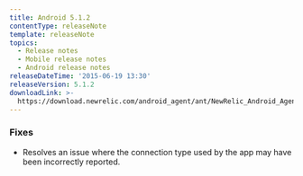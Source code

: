 ```yaml
---
title: Android 5.1.2
contentType: releaseNote
template: releaseNote
topics:
  - Release notes
  - Mobile release notes
  - Android release notes
releaseDateTime: '2015-06-19 13:30'
releaseVersion: 5.1.2
downloadLink: >-
  https://download.newrelic.com/android_agent/ant/NewRelic_Android_Agent_5.1.2.zip
---
```


### Fixes

* Resolves an issue where the connection type used by the app may have been incorrectly reported.
